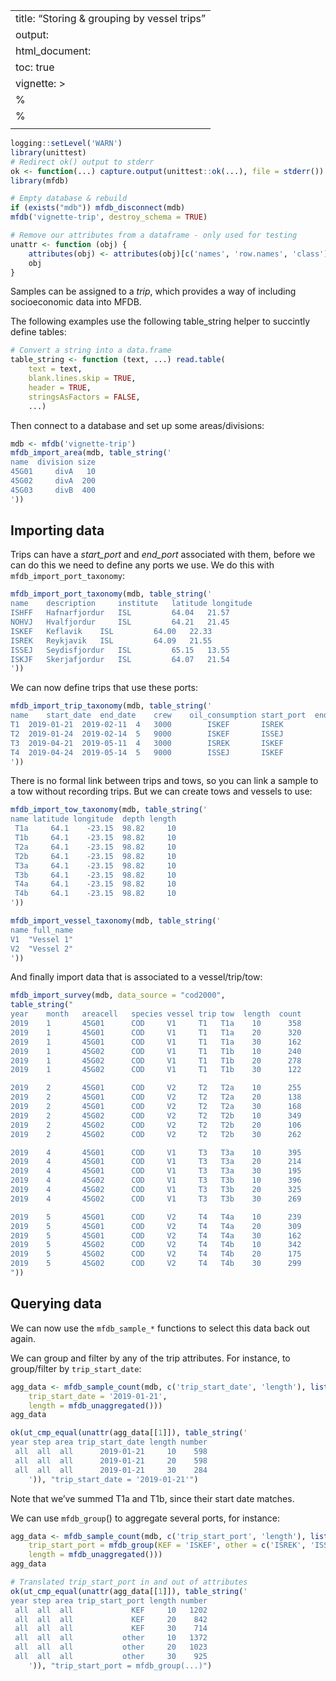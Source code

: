
---
title: "Storing & grouping by vessel trips"
output:
  html_document:
    toc: true
vignette: >
  %\VignetteIndexEntry{Trip metadata}
  %\VignetteEngine{knitr::rmarkdown}
  \usepackage[utf8]{inputenc}
---

```r
logging::setLevel('WARN')
library(unittest)
# Redirect ok() output to stderr
ok <- function(...) capture.output(unittest::ok(...), file = stderr())
library(mfdb)

# Empty database & rebuild
if (exists("mdb")) mfdb_disconnect(mdb)
mfdb('vignette-trip', destroy_schema = TRUE)

# Remove our attributes from a dataframe - only used for testing
unattr <- function (obj) {
    attributes(obj) <- attributes(obj)[c('names', 'row.names', 'class')]
    obj
}
```

Samples can be assigned to a *trip*, which provides a way of including
socioeconomic data into MFDB.

The following examples use the following table_string helper to succintly
define tables:

```r
# Convert a string into a data.frame
table_string <- function (text, ...) read.table(
    text = text,
    blank.lines.skip = TRUE,
    header = TRUE,
    stringsAsFactors = FALSE,
    ...)
```

Then connect to a database and set up some areas/divisions:

```r
mdb <- mfdb('vignette-trip')
mfdb_import_area(mdb, table_string('
name  division size
45G01     divA   10
45G02     divA  200
45G03     divB  400
'))
```

## Importing data

Trips can have a *start_port* and *end_port* associated with them, before we
can do this we need to define any ports we use. We do this with ``mfdb_import_port_taxonomy``:

```r
mfdb_import_port_taxonomy(mdb, table_string('
name 	description 	institute 	latitude longitude
ISHFF 	Hafnarfjordur 	ISL 		64.04	21.57
NOHVJ 	Hvalfjordur 	ISL 		64.21	21.45
ISKEF 	Keflavik 	ISL 		64.00	22.33
ISREK 	Reykjavik 	ISL 		64.09	21.55
ISSEJ 	Seydisfjordur 	ISL 		65.15	13.55
ISKJF 	Skerjafjordur 	ISL 		64.07	21.54
'))
```

We can now define trips that use these ports:

```r
mfdb_import_trip_taxonomy(mdb, table_string('
name 	start_date	end_date	crew	oil_consumption	start_port	end_port
T1	2019-01-21	2019-02-11	4	3000		ISKEF		ISREK
T2	2019-01-24	2019-02-14	5	9000		ISKEF		ISSEJ
T3	2019-04-21	2019-05-11	4	3000		ISREK		ISKEF
T4	2019-04-24	2019-05-14	5	9000		ISSEJ		ISKEF
'))
```

There is no formal link between trips and tows, so you can link a sample to a
tow without recording trips. But we can create tows and vessels to use:

```r
mfdb_import_tow_taxonomy(mdb, table_string('
name latitude longitude  depth length
 T1a     64.1    -23.15  98.82     10
 T1b     64.1    -23.15  98.82     10
 T2a     64.1    -23.15  98.82     10
 T2b     64.1    -23.15  98.82     10
 T3a     64.1    -23.15  98.82     10
 T3b     64.1    -23.15  98.82     10
 T4a     64.1    -23.15  98.82     10
 T4b     64.1    -23.15  98.82     10
'))
```

```r
mfdb_import_vessel_taxonomy(mdb, table_string('
name full_name
V1	"Vessel 1"
V2	"Vessel 2"
'))
```

And finally import data that is associated to a vessel/trip/tow:

```r
mfdb_import_survey(mdb, data_source = "cod2000",
table_string("
year    month   areacell   species vessel trip tow  length  count
2019    1       45G01      COD     V1     T1   T1a    10      358
2019    1       45G01      COD     V1     T1   T1a    20      320
2019    1       45G01      COD     V1     T1   T1a    30      162
2019    1       45G02      COD     V1     T1   T1b    10      240
2019    1       45G02      COD     V1     T1   T1b    20      278
2019    1       45G02      COD     V1     T1   T1b    30      122

2019    2       45G01      COD     V2     T2   T2a    10      255
2019    2       45G01      COD     V2     T2   T2a    20      138
2019    2       45G01      COD     V2     T2   T2a    30      168
2019    2       45G02      COD     V2     T2   T2b    10      349
2019    2       45G02      COD     V2     T2   T2b    20      106
2019    2       45G02      COD     V2     T2   T2b    30      262

2019    4       45G01      COD     V1     T3   T3a    10      395
2019    4       45G01      COD     V1     T3   T3a    20      214
2019    4       45G01      COD     V1     T3   T3a    30      195
2019    4       45G02      COD     V1     T3   T3b    10      396
2019    4       45G02      COD     V1     T3   T3b    20      325
2019    4       45G02      COD     V1     T3   T3b    30      269

2019    5       45G01      COD     V2     T4   T4a    10      239
2019    5       45G01      COD     V2     T4   T4a    20      309
2019    5       45G01      COD     V2     T4   T4a    30      162
2019    5       45G02      COD     V2     T4   T4b    10      342
2019    5       45G02      COD     V2     T4   T4b    20      175
2019    5       45G02      COD     V2     T4   T4b    30      299
"))
```

## Querying data

We can now use the ``mfdb_sample_*`` functions to select this data back out
again. 


We can group and filter by any of the trip attributes. For instance, to
group/filter by ``trip_start_date``:

```r
agg_data <- mfdb_sample_count(mdb, c('trip_start_date', 'length'), list(
    trip_start_date = '2019-01-21',
    length = mfdb_unaggregated()))
agg_data
```
```r
ok(ut_cmp_equal(unattr(agg_data[[1]]), table_string('
year step area trip_start_date length number
 all  all  all      2019-01-21     10    598
 all  all  all      2019-01-21     20    598
 all  all  all      2019-01-21     30    284
    ')), "trip_start_date = '2019-01-21'")
```

Note that we've summed T1a and T1b, since their start date matches.

We can use ``mfdb_group``() to aggregate several ports, for instance:

```r
agg_data <- mfdb_sample_count(mdb, c('trip_start_port', 'length'), list(
    trip_start_port = mfdb_group(KEF = 'ISKEF', other = c('ISREK', 'ISSEJ')),
    length = mfdb_unaggregated()))
agg_data
```
```r
# Translated trip_start_port in and out of attributes
ok(ut_cmp_equal(unattr(agg_data[[1]]), table_string('
year step area trip_start_port length number
 all  all  all             KEF     10   1202
 all  all  all             KEF     20    842
 all  all  all             KEF     30    714
 all  all  all           other     10   1372
 all  all  all           other     20   1023
 all  all  all           other     30    925
    ')), "trip_start_port = mfdb_group(...)")
```
